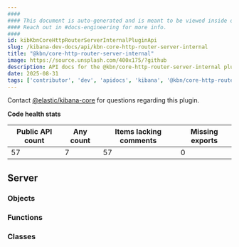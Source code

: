 ```yaml
---
####
#### This document is auto-generated and is meant to be viewed inside our experimental, new docs system.
#### Reach out in #docs-engineering for more info.
####
id: kibKbnCoreHttpRouterServerInternalPluginApi
slug: /kibana-dev-docs/api/kbn-core-http-router-server-internal
title: "@kbn/core-http-router-server-internal"
image: https://source.unsplash.com/400x175/?github
description: API docs for the @kbn/core-http-router-server-internal plugin
date: 2025-08-31
tags: ['contributor', 'dev', 'apidocs', 'kibana', '@kbn/core-http-router-server-internal']
---
```




Contact [@elastic/kibana-core](https://github.com/orgs/elastic/teams/kibana-core) for questions regarding this plugin.

**Code health stats**

| Public API count  | Any count | Items lacking comments | Missing exports |
|-------------------|-----------|------------------------|-----------------|
| 57 | 7 | 57 | 0 |

## Server

### Objects
<DocDefinitionList data={kbnCoreHttpRouterServerInternalObj.server.objects}/>

### Functions
<DocDefinitionList data={kbnCoreHttpRouterServerInternalObj.server.functions}/>

### Classes
<DocDefinitionList data={kbnCoreHttpRouterServerInternalObj.server.classes}/>

